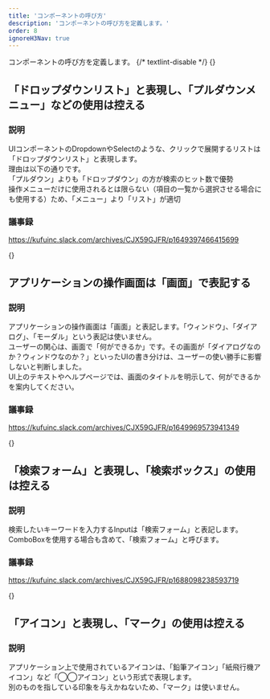 ```yaml
---
title: 'コンポーネントの呼び方'
description: 'コンポーネントの呼び方を定義します。'
order: 8
ignoreH3Nav: true
---
```

コンポーネントの呼び方を定義します。
{/* textlint-disable */}
{<a id="use-dropdown-list-and-avoid-using-pull-down-menu" />}
## 「ドロップダウンリスト」と表現し、「プルダウンメニュー」などの使用は控える
### 説明
UIコンポーネントのDropdownやSelectのような、クリックで展開するリストは「ドロップダウンリスト」と表現します。  
理由は以下の通りです。  
「プルダウン」よりも「ドロップダウン」の方が検索のヒット数で優勢  
操作メニューだけに使用されるとは限らない（項目の一覧から選択させる場合にも使用する）ため、「メニュー」より「リスト」が適切

### 議事録
https://kufuinc.slack.com/archives/CJX59GJFR/p1649397466415699

{<a id="refer-to-application-operation-screens-as-screen" />}
## アプリケーションの操作画面は「画面」で表記する
### 説明
アプリケーションの操作画面は「画面」と表記します。「ウィンドウ」、「ダイアログ」、「モーダル」という表記は使いません。  
ユーザーの関心は、画面で「何ができるか」です。その画面が「ダイアログなのか？ウィンドウなのか？」といったUIの書き分けは、ユーザーの使い勝手に影響しないと判断しました。  
UI上のテキストやヘルプページでは、画面のタイトルを明示して、何ができるかを案内してください。

### 議事録
https://kufuinc.slack.com/archives/CJX59GJFR/p1649969573941349

{<a id="use-search-form-and-avoid-using-search-box" />}
## 「検索フォーム」と表現し、「検索ボックス」の使用は控える
### 説明
検索したいキーワードを入力するInputは「検索フォーム」と表記します。  
ComboBoxを使用する場合も含めて、「検索フォーム」と呼びます。

### 議事録
https://kufuinc.slack.com/archives/CJX59GJFR/p1688098238593719

{<a id="use-icon-and-avoid-using-mark" />}
## 「アイコン」と表現し、「マーク」の使用は控える
### 説明
アプリケーション上で使用されているアイコンは、「鉛筆アイコン」「紙飛行機アイコン」など「◯◯アイコン」という形式で表現します。  
別のものを指している印象を与えかねないため、「マーク」は使いません。